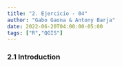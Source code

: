 ```yaml
---
title: "2. Ejercicio - 04"
author: "Gabo Gaona & Antony Barja"
date: 2022-06-20T04:00:00-05:00
tags: ["R","QGIS"]
---
```


### 2.1 Introduction

